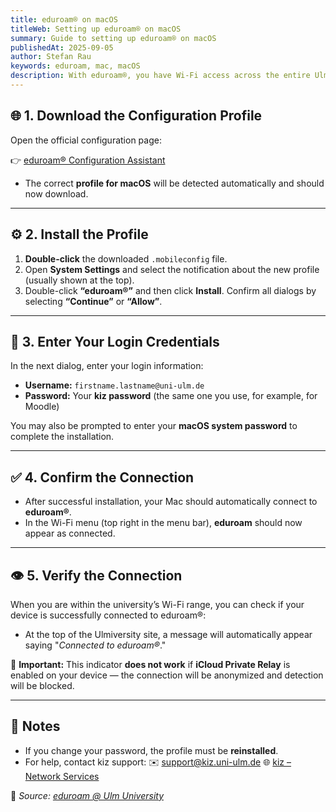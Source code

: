 ```yaml
---
title: eduroam® on macOS
titleWeb: Setting up eduroam® on macOS
summary: Guide to setting up eduroam® on macOS
publishedAt: 2025-09-05
author: Stefan Rau
keywords: eduroam, mac, macOS
description: With eduroam®, you have Wi-Fi access across the entire Ulm University campus — as well as at many universities worldwide. This guide explains how to set up eduroam® on a Mac running macOS.
---
```


## 🌐 1. Download the Configuration Profile

Open the official configuration page:

👉 [eduroam® Configuration Assistant](https://cat.eduroam.org/?idp=5074&profile=13597)

- The correct **profile for macOS** will be detected automatically and should now download.

---

## ⚙️ 2. Install the Profile

1. **Double-click** the downloaded `.mobileconfig` file.
2. Open **System Settings** and select the notification about the new profile (usually shown at the top).
3. Double-click **“eduroam®”** and then click **Install**. Confirm all dialogs by selecting **“Continue”** or **“Allow”**.

---

## 🔐 3. Enter Your Login Credentials

In the next dialog, enter your login information:

- **Username:**
  `firstname.lastname@uni-ulm.de`
- **Password:**
  Your **kiz password** (the same one you use, for example, for Moodle)

You may also be prompted to enter your **macOS system password** to complete the installation.

---

## ✅ 4. Confirm the Connection

- After successful installation, your Mac should automatically connect to **eduroam®**.
- In the Wi-Fi menu (top right in the menu bar), **eduroam** should now appear as connected.

---

## 👁️ 5. Verify the Connection

When you are within the university’s Wi-Fi range, you can check if your device is successfully connected to eduroam®:

- At the top of the Ulmiversity site, a message will automatically appear saying "_Connected to eduroam®_."

🛑 **Important:** This indicator **does not work** if **iCloud Private Relay** is enabled on your device — the connection will be anonymized and detection will be blocked.

---

## 📎 Notes

- If you change your password, the profile must be **reinstalled**.
- For help, contact kiz support:
  ✉️ [support@kiz.uni-ulm.de](mailto:support@kiz.uni-ulm.de)
  🌐 [kiz – Network Services](https://www.uni-ulm.de/einrichtungen/kiz/)

🔗 _Source: [eduroam @ Ulm University](https://www.uni-ulm.de/einrichtungen/kiz/service-katalog/netzwerk-konnektivitaet/wlan/eduroam/)_
